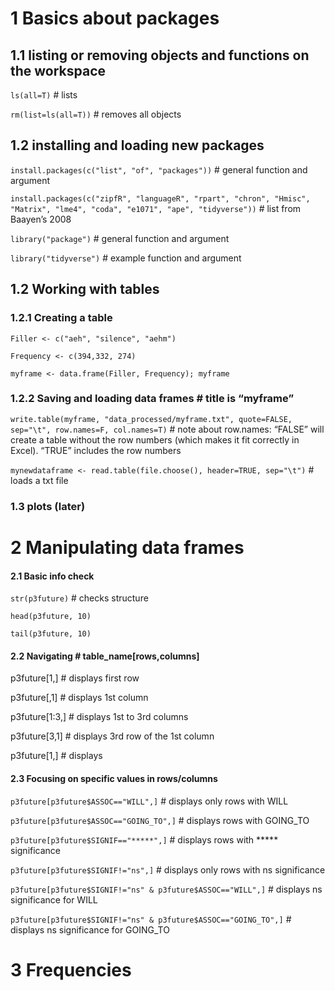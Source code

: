 # 1 Basics about packages

## 1.1 listing or removing objects and functions on the workspace

`ls(all=T)` \# lists

`rm(list=ls(all=T))` \# removes all objects

## 1.2 installing and loading new packages

`install.packages(c("list", "of", "packages"))` \# general function and argument

`install.packages(c("zipfR", "languageR", "rpart", "chron", "Hmisc", "Matrix", "lme4", "coda", "e1071", "ape", "tidyverse"))` \# list from Baayen's 2008

`library("package")` \# general function and argument

`library("tidyverse")` \# example function and argument

## 1.2 Working with tables

### 1.2.1 Creating a table

`Filler <- c("aeh", "silence", "aehm")`

`Frequency <- c(394,332, 274)`

`myframe <- data.frame(Filler, Frequency); myframe`

### 1.2.2 Saving and loading data frames \# title is "myframe"

`write.table(myframe, "data_processed/myframe.txt", quote=FALSE, sep="\t", row.names=F, col.names=T)` \# note about row.names: "FALSE" will create a table without the row numbers (which makes it fit correctly in Excel). "TRUE" includes the row numbers

`mynewdataframe <- read.table(file.choose(), header=TRUE, sep="\t")` \# loads a txt file

### 1.3 plots (later)

# 2 Manipulating data frames

#### 2.1 Basic info check

`str(p3future)` \# checks structure

`head(p3future, 10)`

`tail(p3future, 10)`

#### 2.2 Navigating \# table_name[rows,columns]

p3future[1,] \# displays first row

p3future[,1] \# displays 1st column

p3future[1:3,] \# displays 1st to 3rd columns

p3future[3,1] \# displays 3rd row of the 1st column

p3future[1,] \# displays

#### 2.3 Focusing on specific values in rows/columns

`p3future[p3future$ASSOC=="WILL",]` \# displays only rows with WILL

`p3future[p3future$ASSOC=="GOING_TO",]` \# displays rows with GOING_TO

`p3future[p3future$SIGNIF=="*****",]` \# displays rows with \*\*\*\*\* significance

`p3future[p3future$SIGNIF!="ns",]` \# displays only rows with ns significance

`p3future[p3future$SIGNIF!="ns" & p3future$ASSOC=="WILL",]` \# displays ns significance for WILL

`p3future[p3future$SIGNIF!="ns" & p3future$ASSOC=="GOING_TO",]` \# displays ns significance for GOING_TO

# 3 Frequencies
